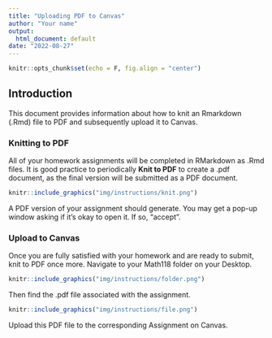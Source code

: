 ```yaml
---
title: "Uploading PDF to Canvas"
author: "Your name"
output:
  html_document: default
date: "2022-08-27"
---
```


```r
knitr::opts_chunk$set(echo = F, fig.align = "center")
```

## Introduction

This document provides information about how to knit an Rmarkdown (.Rmd) file to PDF and subsequently upload it to Canvas.

### Knitting to PDF

All of your homework assignments will be completed in RMarkdown as .Rmd files. It is good practice to periodically **Knit to PDF** to create a .pdf document, as the final version will be submitted as a PDF document.

```r
knitr::include_graphics("img/instructions/knit.png")
```

A PDF version of your assignment should generate. You may get a pop-up window asking if it's okay to open it. If so, "accept". 

### Upload to Canvas

Once you are fully satisfied with your homework and are ready to submit, knit to PDF once more. Navigate to your Math118 folder on your Desktop.

```r
knitr::include_graphics("img/instructions/folder.png")
```

Then find the .pdf file associated with the assignment.

```r
knitr::include_graphics("img/instructions/file.png")
```

Upload this PDF file to the corresponding Assignment on Canvas.


